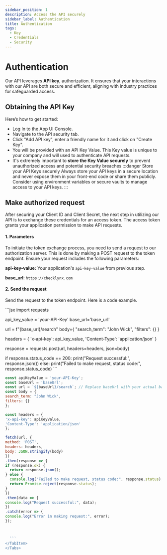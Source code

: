 ```yaml
---
sidebar_position: 1
description: Access the API securely
sidebar_label: Authentication
title: Authentication
tags:
  - Key
  - Credentials
  - Security
---
```


# Authentication

Our API leverages **API key**, authorization. It ensures that your interactions with our API are both secure and efficient, aligning with industry practices for safeguarded access.



## Obtaining the API Key
Here’s how to get started:

- Log In to the App UI Console.
- Navigate to the API security tab.
- Click "Add API key", enter a friendly name for it and click on "Create Key".
- You will be provided with an API Key Value. This Key value is unique to your company and will used to authenticate API requests.
- It's extremely important to **store the Key Value securely** to prevent unauthorized access and potential security breaches
:::danger Store your API Keys securely
Always store your API keys in a secure location and never expose them in your front-end code or share them publicly. Consider using environment variables or secure vaults to manage access to your API keys.
:::
## Make authorized request
After securing your Client ID and Client Secret, the next step in utilizing our API is to exchange these credentials for an access token. The access token grants your application permission to make API requests.

#### 1. Parameters
To initiate the token exchange process, you need to send a request to our authorization server. This is done by making a POST request to the token endpoint. Ensure your request includes the following parameters:



**api-key-value:** Your application's `api-key-value` from previous step.

**base_url**: `https://checklynx.com`


#### 2. Send the request
Send the request to the token endpoint. Here is a code example.


<Tabs groupId="language">
  <TabItem value="python" label="python">
  ```jsx 
import requests

api_key_value = 'your-API-Key'
base_url='base_url'

url = f"{base_url}/search"
body={
    "search_term": "John Wick",
    "filters": {}
    }

headers = {
    'x-api-key': api_key_value,
    'Content-Type': 'application/json'
}

response = requests.post(url, headers=headers, json=body)

if response.status_code == 200:
    print("Request successful:", response.json())
else:
    print("Failed to make request, status code:", response.status_code)
    ``` 
    </TabItem>
  <TabItem value="javascript" label="javascript">
  ```jsx 
const apiKeyValue = 'your-API-Key';
const baseUrl = 'baseUrl';
const url = `${baseUrl}/search`; // Replace baseUrl with your actual base URL
const body = {
  search_term: "John Wick",
  filters: {}
};

const headers = {
  'x-api-key': apiKeyValue,
  'Content-Type': 'application/json'
};

fetch(url, {
  method: 'POST',
  headers: headers,
  body: JSON.stringify(body)
})
.then(response => {
  if (response.ok) {
    return response.json();
  } else {
    console.log("Failed to make request, status code:", response.status);
    return Promise.reject(response.status);
  }
})
.then(data => {
  console.log("Request successful:", data);
})
.catch(error => {
  console.log("Error in making request:", error);
});



    ``` 
  </TabItem>
</Tabs>






